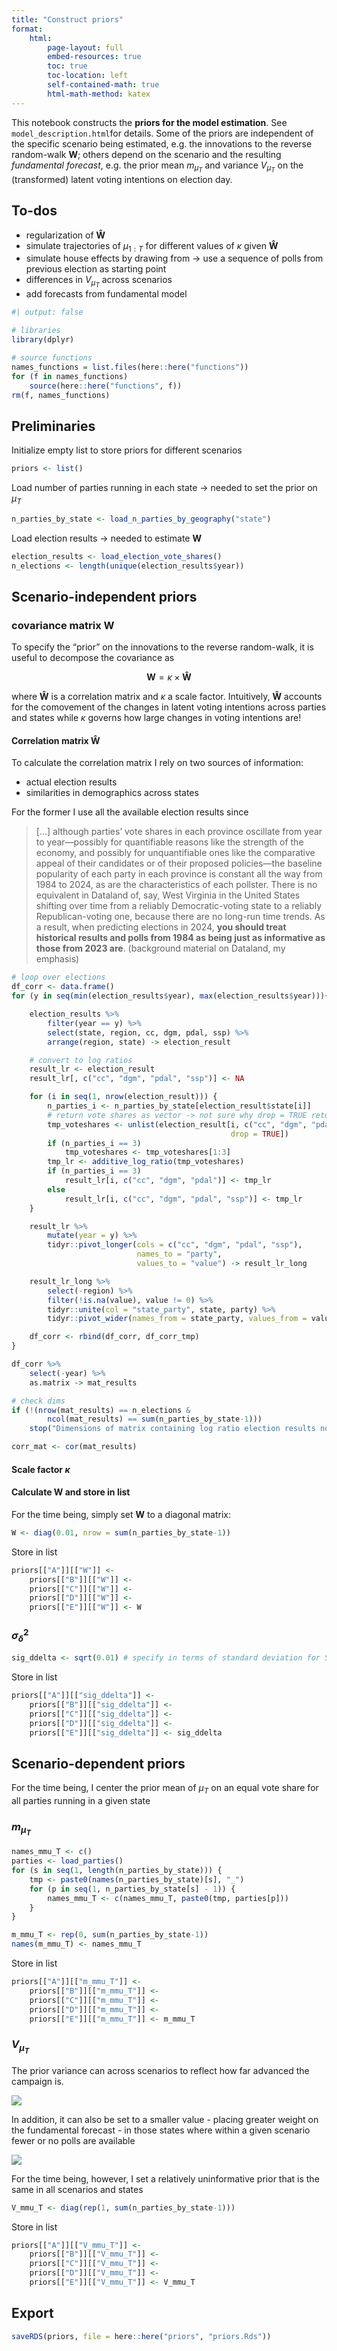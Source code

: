 ```yaml
---
title: "Construct priors"
format: 
    html:
        page-layout: full
        embed-resources: true
        toc: true
        toc-location: left
        self-contained-math: true
        html-math-method: katex
---
```


This notebook constructs the **priors for the model estimation**. See `model_description.html`for details. Some of the priors are independent of the specific scenario being estimated, e.g. the innovations to the reverse random-walk $\boldsymbol{W}$; others depend on the scenario and the resulting *fundamental forecast*, e.g. the prior mean $m_{\mu_T}$ and variance $V_{\mu_T}$ on the (transformed) latent voting intentions on election day.

## To-dos

- regularization of $\boldsymbol{\hat{W}}$
- simulate trajectories of $\mu_{1:T}$ for different values of $\kappa$ given $\boldsymbol{\hat{W}}$
- simulate house effects by drawing from -> use a sequence of polls from previous election as starting point
- differences in $V_{\mu_T}$ across scenarios
- add forecasts from fundamental model

```r
#| output: false

# libraries
library(dplyr)

# source functions
names_functions = list.files(here::here("functions"))
for (f in names_functions)
    source(here::here("functions", f))
rm(f, names_functions)
```

## Preliminaries

Initialize empty list to store priors for different scenarios

```r
priors <- list() 
```

Load number of parties running in each state -> needed to set the prior on $\mu_T$
```r
n_parties_by_state <- load_n_parties_by_geography("state")
```

Load election results -> needed to estimate $\boldsymbol{W}$

```r
election_results <- load_election_vote_shares()
n_elections <- length(unique(election_results$year))
```

## Scenario-independent priors

### covariance matrix $\boldsymbol{W}$

To specify the "prior" on the innovations to the reverse random-walk, it is useful to decompose the covariance as 

$$
\boldsymbol{W} = \kappa \times \boldsymbol{\hat{W}}
$$

where $\boldsymbol{\hat{W}}$ is a correlation matrix and $\kappa$ a scale factor. Intuitively, $\boldsymbol{\hat{W}}$ accounts for the comovement of the changes in latent voting intentions across parties and states while $\kappa$ governs how large changes in voting intentions are!

#### Correlation matrix $\boldsymbol{\hat{W}}$

To calculate the correlation matrix I rely on two sources of information: 

- actual election results
- similarities in demographics across states

For the former I use all the available election results since 


> [...] although parties’ vote shares in each province oscillate from year to year—possibly for quantifiable reasons like the strength of the economy, and possibly for unquantifiable ones like the comparative appeal of their candidates or of their proposed policies—the baseline popularity of each party in each province is constant all the way from 1984 to 2024, as are the characteristics of each pollster. There is no equivalent in Dataland of, say, West Virginia in the United States shifting over time from a reliably Democratic-voting state to a reliably Republican-voting one, because there are no long-run time trends. As a result, when predicting elections in 2024, **you should treat historical results and polls from 1984 as being just as informative as those from 2023 are**. (background material on Dataland, my emphasis)


```r
# loop over elections
df_corr <- data.frame()
for (y in seq(min(election_results$year), max(election_results$year))){

    election_results %>% 
        filter(year == y) %>%
        select(state, region, cc, dgm, pdal, ssp) %>% 
        arrange(region, state) -> election_result

    # convert to log ratios
    result_lr <- election_result
    result_lr[, c("cc", "dgm", "pdal", "ssp")] <- NA

    for (i in seq(1, nrow(election_result))) {
        n_parties_i <- n_parties_by_state[election_result$state[i]]
        # return vote shares as vector -> not sure why drop = TRUE returns list!?
        tmp_voteshares <- unlist(election_result[i, c("cc", "dgm", "pdal", "ssp"), 
                                                 drop = TRUE])
        if (n_parties_i == 3)
            tmp_voteshares <- tmp_voteshares[1:3] 
        tmp_lr <- additive_log_ratio(tmp_voteshares)
        if (n_parties_i == 3)
            result_lr[i, c("cc", "dgm", "pdal")] <- tmp_lr
        else 
            result_lr[i, c("cc", "dgm", "pdal", "ssp")] <- tmp_lr
    }

    result_lr %>% 
        mutate(year = y) %>%
        tidyr::pivot_longer(cols = c("cc", "dgm", "pdal", "ssp"),
                            names_to = "party", 
                            values_to = "value") -> result_lr_long

    result_lr_long %>% 
        select(-region) %>% 
        filter(!is.na(value), value != 0) %>%
        tidyr::unite(col = "state_party", state, party) %>%
        tidyr::pivot_wider(names_from = state_party, values_from = value) -> df_corr_tmp

    df_corr <- rbind(df_corr, df_corr_tmp)
}

df_corr %>% 
    select(-year) %>% 
    as.matrix -> mat_results 

# check dims
if (!(nrow(mat_results) == n_elections & 
        ncol(mat_results) == sum(n_parties_by_state-1)))
    stop("Dimensions of matrix containing log ratio election results not correct. Abort!")

corr_mat <- cor(mat_results)
```

#### Scale factor $\kappa$

#### Calculate $\boldsymbol{W}$ and store in list

For the time being, simply set $\boldsymbol{W}$ to a diagonal matrix: 

```r
W <- diag(0.01, nrow = sum(n_parties_by_state-1))
```

Store in list
```r
priors[["A"]][["W"]] <- 
    priors[["B"]][["W"]] <- 
    priors[["C"]][["W"]] <- 
    priors[["D"]][["W"]] <- 
    priors[["E"]][["W"]] <- W
```

### $\sigma^2_{\delta}$

```r
sig_ddelta <- sqrt(0.01) # specify in terms of standard deviation for Stan!
```

Store in list

```r

priors[["A"]][["sig_ddelta"]] <- 
    priors[["B"]][["sig_ddelta"]] <- 
    priors[["C"]][["sig_ddelta"]] <- 
    priors[["D"]][["sig_ddelta"]] <- 
    priors[["E"]][["sig_ddelta"]] <- sig_ddelta
```

## Scenario-dependent priors

For the time being, I center the prior mean of $\mu_T$ on an equal vote share for all parties running in a given state

### $m_{\mu_T}$

```r
names_mmu_T <- c()
parties <- load_parties()
for (s in seq(1, length(n_parties_by_state))) {
    tmp <- paste0(names(n_parties_by_state)[s], "_")
    for (p in seq(1, n_parties_by_state[s] - 1)) {
        names_mmu_T <- c(names_mmu_T, paste0(tmp, parties[p]))        
    }
}
```

```r
m_mmu_T <- rep(0, sum(n_parties_by_state-1))
names(m_mmu_T) <- names_mmu_T
```

Store in list
```r
priors[["A"]][["m_mmu_T"]] <- 
    priors[["B"]][["m_mmu_T"]] <- 
    priors[["C"]][["m_mmu_T"]] <- 
    priors[["D"]][["m_mmu_T"]] <- 
    priors[["E"]][["m_mmu_T"]] <- m_mmu_T
```

### $V_{\mu_T}$

The prior variance can across scenarios to reflect how far advanced the campaign is. 

![](./../plots/available_polls_over_time.png)

In addition, it can also be set to a smaller value - placing greater weight on the fundamental forecast - in those states where within a given scenario fewer or no polls are available

![](./../plots/available_polls_by_geography.png)

For the time being, however, I set a relatively uninformative prior that is the same in all scenarios and states

```r
V_mmu_T <- diag(rep(1, sum(n_parties_by_state-1)))
```

Store in list
```r
priors[["A"]][["V_mmu_T"]] <- 
    priors[["B"]][["V_mmu_T"]] <- 
    priors[["C"]][["V_mmu_T"]] <- 
    priors[["D"]][["V_mmu_T"]] <- 
    priors[["E"]][["V_mmu_T"]] <- V_mmu_T
```

## Export


```r
saveRDS(priors, file = here::here("priors", "priors.Rds"))
```